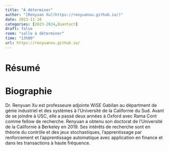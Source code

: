 ```yaml
---
title: "À déterminer"
author: "[Renyuan Xu](https://renyuanxu.github.io/)"
date: 2023-11-10
categories: [2023-2024,Quantact]
draft: false
room: "salle à déterminer"
time: "13h00"
url: https://renyuanxu.github.io/
---
```


# Résumé


# Biographie

Dr. Renyuan Xu est professeure adjointe WiSE Gabilan au départment de génie industriel et des systèmes à l'Université de la Californie du Sud. Avant de se joindre à USC, elle a passé deux années à Oxford avec Rama Cont comme fellow de recherche. Renyuan a obtenu son doctorat de l'Université de la Californie à Berkeley en 2019. Ses intérêts de recherche sont en théorie du contrôle et des jeux stochastiques, l'apprentissage par renforcement et l'apprentissage automatique avec application en finance et dans les transactions à haute fréquence.
